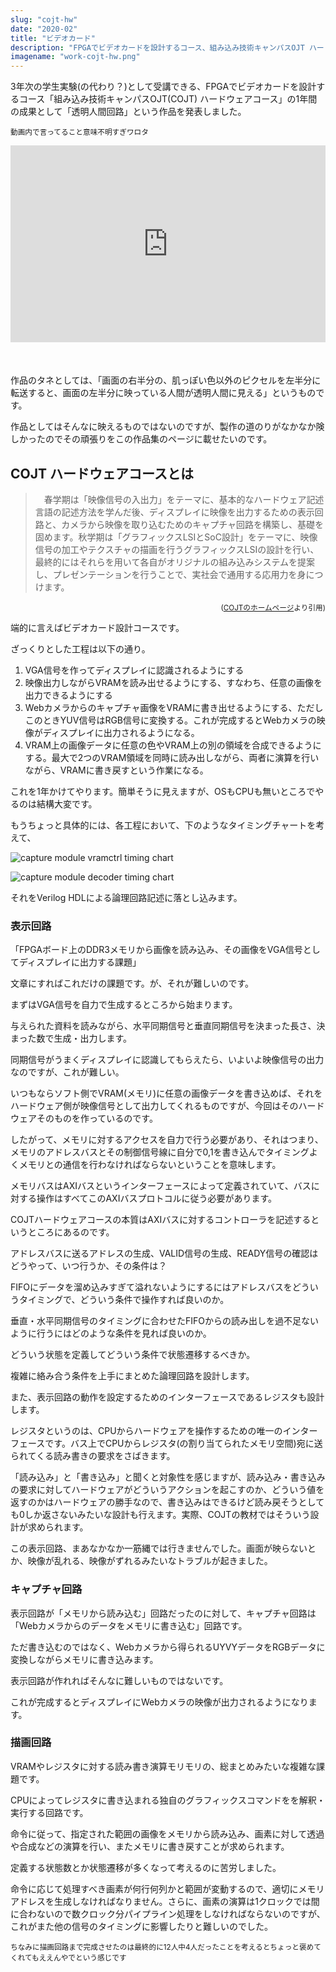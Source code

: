 ```yaml
---
slug: "cojt-hw"
date: "2020-02"
title: "ビデオカード"
description: "FPGAでビデオカードを設計するコース、組み込み技術キャンパスOJT ハードウェアコースを1年間受講したのでその概要です。"
imagename: "work-cojt-hw.png"
---
```


3年次の学生実験(の代わり？)として受講できる、FPGAでビデオカードを設計するコース「組み込み技術キャンパスOJT(COJT) ハードウェアコース」の1年間の成果として「透明人間回路」という作品を発表しました。

<small>動画内で言ってること意味不明すぎワロタ</small>

<div style="position: relative; width: 100%; height: 0; padding-bottom: 62.5%; overflow: hidden; margin-bottom: 50px;" >
    <iframe src="https://www.youtube.com/embed/y0vV2u8ot3w?start=427" frameborder="0" allow="accelerometer; autoplay; encrypted-media; gyroscope; picture-in-picture" allowfullscreen style="width: 100%; height: 100%; position: absolute; top: 0; left: 0;"></iframe>
</div>

作品のタネとしては、「画面の右半分の、肌っぽい色以外のピクセルを左半分に転送すると、画面の左半分に映っている人間が透明人間に見える」というものです。

作品としてはそんなに映えるものではないのですが、製作の道のりがなかなか険しかったのでその頑張りをこの作品集のページに載せたいのです。

## COJT ハードウェアコースとは

> 　春学期は「映像信号の入出力」をテーマに、基本的なハードウェア記述言語の記述方法を学んだ後、ディスプレイに映像を出力するための表示回路と、カメラから映像を取り込むためのキャプチャ回路を構築し、基礎を固めます。秋学期は「グラフィックスLSIとSoC設計」をテーマに、映像信号の加工やテクスチャの描画を行うグラフィックスLSIの設計を行い、最終的にはそれらを用いて各自がオリジナルの組み込みシステムを提案し、プレゼンテーションを行うことで、実社会で通用する応用力を身につけます。
 
 <div style="text-align:right"><small>(<a href="http://www.cojt.or.jp/tkb/outline/index.html">COJTのホームページ</a>より引用)</small></div>

端的に言えばビデオカード設計コースです。

ざっくりとした工程は以下の通り。

1. VGA信号を作ってディスプレイに認識されるようにする
2. 映像出力しながらVRAMを読み出せるようにする、すなわち、任意の画像を出力できるようにする
3. Webカメラからのキャプチャ画像をVRAMに書き出せるようにする、ただしこのときYUV信号はRGB信号に変換する。これが完成するとWebカメラの映像がディスプレイに出力されるようになる。
4. VRAM上の画像データに任意の色やVRAM上の別の領域を合成できるようにする。最大で2つのVRAM領域を同時に読み出しながら、両者に演算を行いながら、VRAMに書き戻すという作業になる。

これを1年かけてやります。簡単そうに見えますが、OSもCPUも無いところでやるのは結構大変です。

もうちょっと具体的には、各工程において、下のようなタイミングチャートを考えて、

![capture module vramctrl timing chart](./work-cojt-hw-timing-chart-0.png)

![capture module decoder timing chart](./work-cojt-hw-timing-chart-1.png)

それをVerilog HDLによる論理回路記述に落とし込みます。

### 表示回路

「FPGAボード上のDDR3メモリから画像を読み込み、その画像をVGA信号としてディスプレイに出力する課題」

文章にすればこれだけの課題です。が、それが難しいのです。

まずはVGA信号を自力で生成するところから始まります。

与えられた資料を読みながら、水平同期信号と垂直同期信号を決まった長さ、決まった数で生成・出力します。

同期信号がうまくディスプレイに認識してもらえたら、いよいよ映像信号の出力なのですが、これが難しい。

いつもならソフト側でVRAM(メモリ)に任意の画像データを書き込めば、それをハードウェア側が映像信号として出力してくれるものですが、今回はそのハードウェアそのものを作っているのです。

したがって、メモリに対するアクセスを自力で行う必要があり、それはつまり、メモリのアドレスバスとその制御信号線に自分で0,1を書き込んでタイミングよくメモリとの通信を行わなければならないということを意味します。

メモリバスはAXIバスというインターフェースによって定義されていて、バスに対する操作はすべてこのAXIバスプロトコルに従う必要があります。

COJTハードウェアコースの本質はAXIバスに対するコントローラを記述するというところにあるのです。

アドレスバスに送るアドレスの生成、VALID信号の生成、READY信号の確認はどうやって、いつ行うか、その条件は？

FIFOにデータを溜め込みすぎて溢れないようにするにはアドレスバスをどういうタイミングで、どういう条件で操作すれば良いのか。

垂直・水平同期信号のタイミングに合わせたFIFOからの読み出しを過不足ないように行うにはどのような条件を見れば良いのか。

どういう状態を定義してどういう条件で状態遷移するべきか。

複雑に絡み合う条件を上手にまとめた論理回路を設計します。

また、表示回路の動作を設定するためのインターフェースであるレジスタも設計します。

レジスタというのは、CPUからハードウェアを操作するための唯一のインターフェースです。バス上でCPUからレジスタ(の割り当てられたメモリ空間)宛に送られてくる読み書きの要求をさばきます。

「読み込み」と「書き込み」と聞くと対象性を感じますが、読み込み・書き込みの要求に対してハードウェアがどういうアクションを起こすのか、どういう値を返すのかはハードウェアの勝手なので、書き込みはできるけど読み戻そうとしても0しか返さないみたいな設計も行えます。実際、COJTの教材ではそういう設計が求められます。

この表示回路、まあなかなか一筋縄では行きませんでした。画面が映らないとか、映像が乱れる、映像がずれるみたいなトラブルが起きました。

### キャプチャ回路

表示回路が「メモリから読み込む」回路だったのに対して、キャプチャ回路は「Webカメラからのデータをメモリに書き込む」回路です。

ただ書き込むのではなく、Webカメラから得られるUYVYデータをRGBデータに変換しながらメモリに書き込みます。

表示回路が作れればそんなに難しいものではないです。

これが完成するとディスプレイにWebカメラの映像が出力されるようになります。

### 描画回路

VRAMやレジスタに対する読み書き演算モリモリの、総まとめみたいな複雑な課題です。

CPUによってレジスタに書き込まれる独自のグラフィックスコマンドをを解釈・実行する回路です。

命令に従って、指定された範囲の画像をメモリから読み込み、画素に対して透過や合成などの演算を行い、またメモリに書き戻すことが求められます。

定義する状態数とか状態遷移が多くなって考えるのに苦労しました。

命令に応じて処理すべき画素が何行何列かと範囲が変動するので、適切にメモリアドレスを生成しなければなりません。さらに、画素の演算は1クロックでは間に合わないので数クロック分パイプライン処理をしなければならないのですが、これがまた他の信号のタイミングに影響したりと難しいのでした。

<small>ちなみに描画回路まで完成させたのは最終的に12人中4人だったことを考えるとちょっと褒めてくれてもええんやでという感じです</small>

